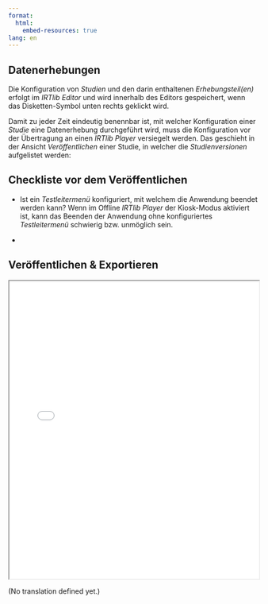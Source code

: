 ```yaml
---
format:
  html:
    embed-resources: true
lang: en    
---
```


::: {.content-visible when-profile="german"}

# Datenerhebungen

Die Konfiguration von *Studien* und den darin enthaltenen *Erhebungsteil(en)* erfolgt im *IRTlib Editor* und wird innerhalb des Editors gespeichert, wenn das Disketten-Symbol unten rechts geklickt wird.

Damit zu jeder Zeit eindeutig benennbar ist, mit welcher Konfiguration einer *Studie* eine Datenerhebung durchgeführt wird, muss die Konfiguration vor der Übertragung an einen *IRTlib Player* versiegelt werden. Das geschieht in der Ansicht *Veröffentlichen* einer Studie, in welcher die *Studienversionen* aufgelistet werden:

## Checkliste vor dem Veröffentlichen

* Ist ein *Testleitermenü* konfiguriert, mit welchem die Anwendung beendet werden kann? Wenn im Offline *IRTlib Player* der Kiosk-Modus aktiviert ist, kann das Beenden der Anwendung ohne konfiguriertes *Testleitermenü* schwierig bzw. unmöglich sein. 

* 


## Veröffentlichen & Exportieren

::: {.callout-tip collapse="true" title="Embedded Help"}

```{=html}
<iframe width="100%" height="600" src="../help/InlineHelp_View_Study_Publish_de-DEU.html"></iframe>
```

:::

 


:::


::: {.content-visible when-profile="english"}
(No translation defined yet.) 
:::
